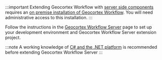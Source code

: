 :::important
Extending Geocortex Workflow with [server side components](https://docs.geocortex.com/workflow/latest/help/Default.htm#wf5/help/server-workflows.htm%3FTocPath%3DServer%2520Workflows%7C_____0) requires an [on premise installation of Geocortex Workflow](https://docs.geocortex.com/workflow/latest/help/Default.htm#wf5/help/installation.htm). You will need administrative access to this installation.
:::

Follow the instructions in the [Geocortex Workflow Server](../sdk-server-overview.mdx) page to set up your development environment and Geocortex Workflow Server extension project.

:::note
A working knowledge of [C# and the .NET platform](https://dotnet.microsoft.com/) is recommended before extending Geocortex Workflow Server
:::

